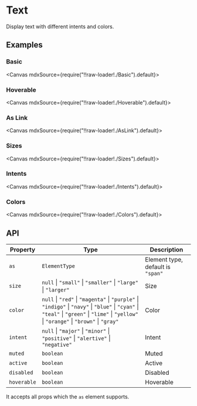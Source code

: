 
<Meta title="Generics/Text" />

# Text

Display text with different intents and colors.

## Examples

### Basic

<Canvas mdxSource={require("!!raw-loader!./Basic").default}>
  <Story id="examples-text--basic" />
</Canvas>

### Hoverable

<Canvas mdxSource={require("!!raw-loader!./Hoverable").default}>
  <Story id="examples-text--hoverable" />
</Canvas>

### As Link

<Canvas mdxSource={require("!!raw-loader!./AsLink").default}>
  <Story id="examples-text--as-link" />
</Canvas>

### Sizes

<Canvas mdxSource={require("!!raw-loader!./Sizes").default}>
  <Story id="examples-text--sizes" />
</Canvas>

### Intents

<Canvas mdxSource={require("!!raw-loader!./Intents").default}>
  <Story id="examples-text--intents" />
</Canvas>

### Colors

<Canvas mdxSource={require("!!raw-loader!./Colors").default}>
  <Story id="examples-text--colors" />
</Canvas>

## API

| Property    | Type                                                                                                                                                                                       | Description                       |
| ----------- | ------------------------------------------------------------------------------------------------------------------------------------------------------------------------------------------ | --------------------------------- |
| `as`        | `ElementType`                                                                                                                                                                              | Element type, default is `"span"` |
| `size`      | `null` \| `"small"` \| `"smaller"` \| `"large"` \| `"larger"`                                                                                                                              | Size                              |
| `color`     | `null` \| `"red"` \| `"magenta"` \| `"purple"` \| `"indigo"` \| `"navy"` \| `"blue"` \| `"cyan"` \| `"teal"` \| `"green"` \| `"lime"` \| `"yellow"` \| `"orange"` \| `"brown"` \| `"gray"` | Color                             |
| `intent`    | `null` \| `"major"` \| `"minor"` \| `"positive"` \| `"alertive"` \| `"negative"`                                                                                                           | Intent                            |
| `muted`     | `boolean`                                                                                                                                                                                  | Muted                             |
| `active`    | `boolean`                                                                                                                                                                                  | Active                            |
| `disabled`  | `boolean`                                                                                                                                                                                  | Disabled                          |
| `hoverable` | `boolean`                                                                                                                                                                                  | Hoverable                         |

It accepts all props which the `as` element supports.
